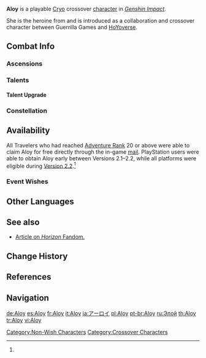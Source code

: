 {{CharacterTabs}}
{{Character Infobox
|image            = <gallery>
Character Aloy Card.png|Card
Character Aloy Full Wish.png|Wish
Character Aloy Game.png|In Game
</gallery>

<!--Playable Character Information-->
|type             = Playable
|rarity           = 5
|weapon           = Bow
|element          = Cryo
|elementNote      = Element

<!--Character Information-->
|name             = Aloy
|birthday         = April 4th
|constellation    = Nora Fortis
|affiliation      = Wandering Heroine
|dish             = Satiety Gel
|obtain           = Reach Adventure Rank 20 (between Versions 2.1–2.2 on PlayStation and Version 2.2 on all platforms)<ref name="Howto">HoYoLAB: [https://www.hoyolab.com/article/588087 How to Obtain "Savior From Another World" Aloy (Cryo)]</ref>
|event_name       = <!-- if obtain = Character Event Wishes, then list wish name  -->
|releaseDate      = 2021-09-01

<!--Titles-->
|title            = Savior From Another World
|title2           = Nora Huntress
|title3           = 
|title4           = 
|title5           = 
|title6           = 

<!--Voice Actors-->
|voiceEN          = [[imdb:nm7374420|Giselle Fernandez]]<ref>YouTube: [https://youtu.be/5etfb8xoztY EN VA Self Announcement] (Timestamp: 19m46s)</ref>
|voiceCN          = [https://zh.moegirl.org.cn/沐霏 Mufei ({{Lang|mini=1|zh=沐霏}})]<ref name="zhsp">YouTube: [https://youtu.be/odHPNQLlewQ Version 2.1 Chinese Special Program] (Timestamp: 1h9m49s)</ref>
|voiceJP          = {{w|Ayahi Takagaki|Takagaki Ayahi ({{Lang|mini=1|ja=高垣 彩陽}})}}<ref name="zhsp" /><ref>HoYoLAB: [https://www.hoyolab.com/article/765460 "My bow is for the service of people who need the help."]</ref>
|voiceKR          = {{w|Jo Hyeon-jeong|Jo Hyeon-jeong ({{Lang|mini=1|ko=조현정}})}}<ref>Twitter: [https://twitter.com/genshinimpactkr/status/1431104185529815040 KR VA Announcement]</ref>
}}
'''Aloy''' is a playable [[Cryo]] crossover [[character]] in ''[[Genshin Impact]]''.

She is the heroine from ''{{w|Horizon Zero Dawn}}'' and is introduced as a collaboration and crossover character between Guerrilla Games and [[HoYoverse]].

==Combat Info==
===Ascensions===
{{Character Ascensions and Stats}}

===Talents===
{{Talent Table}}

====Talent Upgrade====
{{Talent Upgrade}}

===Constellation===
{{Constellation Table}}

==Availability==
All Travelers who had reached [[Adventure Rank]] 20 or above were able to claim Aloy for free directly through the in-game [[mail]]. PlayStation users were able to obtain Aloy early between Versions 2.1–2.2, while all platforms were eligible during [[Version/2.2|Version 2.2]].<ref name="Howto" />

===Event Wishes===
{{Featured}}

==Other Languages==
{{Other Languages|default_hidden = 1
|en      = Aloy
|zhs     = 埃洛伊
|zhs_rm  = Āiluòyī
|zht     = 亞蘿伊
|zht_rm  = Yàluóyī
|ja      = アーロイ
|ja_rm   = Aaroi
|ko      = 에일로이
|ko_rm   = Eilloi
|es      = Aloy
|fr      = Aloy
|ru      = Элой
|th      = Aloy
|vi      = Aloy
|de      = Aloy
|id      = Aloy
|pt      = Aloy
}}

==See also==
* [[w:c:Horizon:Aloy|Article on ''Horizon'' Fandom.]]

==Change History==
{{Change History|2.1}}

==References==
{{Reflist|2}}

==Navigation==
{{Character Navbox}}

[[Category:Non-Wish Characters]]
[[Category:Crossover Characters]]

[[de:Aloy]]
[[es:Aloy]]
[[fr:Aloy]]
[[it:Aloy]]
[[ja:アーロイ]]
[[pl:Aloy]]
[[pt-br:Aloy]]
[[ru:Элой]]
[[th:Aloy]]
[[tr:Aloy]]
[[vi:Aloy]]